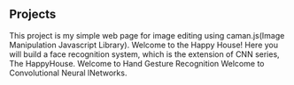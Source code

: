 ## Projects

<ProjectCard title="Web Edit" link="https://github.com/vinayak618/WebEdit-Software" bg="linear-gradient(to right, #D4145A 0%, #FBB03B 100%)">
This project is my simple web page for image editing using caman.js(Image Manipulation Javascript Library).
</ProjectCard>

<ProjectCard title="Face Recognition" link="https://github.com/vinayak618/FaceVerification-and-FaceRecognition" bg="linear-gradient(to right, #D4145A 0%, #FBB03B 100%)">
Welcome to the Happy House! Here you will build a face recognition system, which is the extension of CNN series, The HappyHouse.
</ProjectCard>

<ProjectCard title="Hand Gesture" link="https://github.com/vinayak618/Hand-Gesture-Classification" bg="linear-gradient(to right, #D4145A 0%, #FBB03B 100%)">
Welcome to Hand Gesture Recognition
</ProjectCard>

<ProjectCard title="Convolution Networks" link="https://github.com/vinayak618/ConvolutionalNeuralNetworks-Part-1" bg="linear-gradient(to right, #D4145A 0%, #FBB03B 100%)">
Welcome to Convolutional Neural lNetworks.
</ProjectCard>
